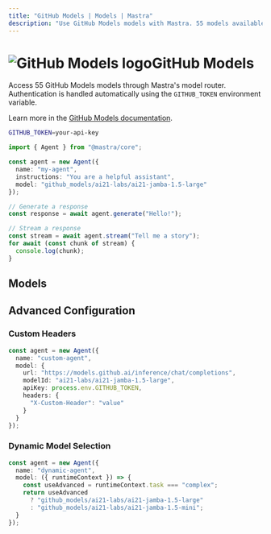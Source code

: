 ```yaml
---
title: "GitHub Models | Models | Mastra"
description: "Use GitHub Models models with Mastra. 55 models available."
---
```



# <img src="https://models.dev/logos/github_models.svg" alt="GitHub Models logo" className="inline w-8 h-8 mr-2 align-middle dark:invert dark:brightness-0 dark:contrast-200" />GitHub Models

Access 55 GitHub Models models through Mastra's model router. Authentication is handled automatically using the `GITHUB_TOKEN` environment variable.

Learn more in the [GitHub Models documentation](https://docs.github.com/en/github-models).

```bash
GITHUB_TOKEN=your-api-key
```

```typescript
import { Agent } from "@mastra/core";

const agent = new Agent({
  name: "my-agent",
  instructions: "You are a helpful assistant",
  model: "github_models/ai21-labs/ai21-jamba-1.5-large"
});

// Generate a response
const response = await agent.generate("Hello!");

// Stream a response
const stream = await agent.stream("Tell me a story");
for await (const chunk of stream) {
  console.log(chunk);
}
```

## Models

<ProviderModelsTable 
  models={[]}
/>

## Advanced Configuration

### Custom Headers

```typescript
const agent = new Agent({
  name: "custom-agent",
  model: {
    url: "https://models.github.ai/inference/chat/completions",
    modelId: "ai21-labs/ai21-jamba-1.5-large",
    apiKey: process.env.GITHUB_TOKEN,
    headers: {
      "X-Custom-Header": "value"
    }
  }
});
```

### Dynamic Model Selection

```typescript
const agent = new Agent({
  name: "dynamic-agent",
  model: ({ runtimeContext }) => {
    const useAdvanced = runtimeContext.task === "complex";
    return useAdvanced 
      ? "github_models/ai21-labs/ai21-jamba-1.5-large"
      : "github_models/ai21-labs/ai21-jamba-1.5-mini";
  }
});
```
